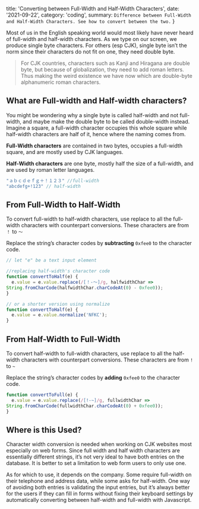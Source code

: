 
  title: 'Converting between Full-Width and Half-Width Characters',
  date: '2021-09-22',
  category: 'coding',
  summary: `Difference between Full-Width and Half-Width Characters. See how to convert between the two.`
}


Most of us in the English speaking world would most likely have never heard of full-width and half-width characters. As we type on our screen, we produce single byte characters. For others (esp CJK), single byte isn’t the norm since their characters do not fit on one, they need double byte.

> For CJK countries, characters such as Kanji and Hiragana are double byte, but because of globalization, they need to add roman letters. Thus making the weird existence we have now which are double-byte alphanumeric roman characters.

## What are Full-width and Half-width characters?

You might be wondering why a single byte is called half-width and not full-width, and maybe make the double byte to be called double-width instead. Imagine a square, a full-width character occupies this whole square while half-width characters are half of it, hence where the naming comes from.

**Full-Width characters** are contained in two bytes, occupies a full-width square, and are mostly used by CJK languages.

**Half-Width characters** are one byte, mostly half the size of a full-width, and are used by roman letter languages.

```js
"ａｂｃｄｅｆｇ＋！１２３" //full-width
"abcdefg+!123" // half-width
```

## From Full-Width to Half-Width

To convert full-width to half-width characters, use replace to all the full-width characters with counterpart conversions. These characters are from `！` to `～`

Replace the string’s character codes by **subtracting** `0xfee0` to the character code.


```js
// let "e" be a text input element

//replacing half-width's character code
function convertToHalf(e) {
  e.value = e.value.replace(/[！-～]/g, halfwidthChar =>
String.fromCharCode(halfwidthChar.charCodeAt(0) - 0xfee0));
}

// or a shorter version using normalize 
function convertToHalf(e) {
  e.value = e.value.normalize('NFKC');
}
```

## From Half-Width to Full-Width

To convert half-width to full-width characters, use replace to all the half-width characters with counterpart conversions. These characters are from `!` to `~`

Replace the string’s character codes by **adding** `0xfee0` to the character code.

```js
function convertToFull(e) {
  e.value = e.value.replace(/[!-~]/g, fullwidthChar =>
String.fromCharCode(fullwidthChar.charCodeAt(0) + 0xfee0));
}
```

## Where is this Used?

Character width conversion is needed when working on CJK websites most especially on web forms. Since full width and half width characters are essentially different strings, it’s not very ideal to have both entries on the database. It is better to set a limitation to web form users to only use one.

As for which to use, it depends on the company. Some require full-width on their telephone and address data, while some asks for half-width. One way of avoiding both entries is validating the input entries, but it’s always better for the users if they can fill in forms without fixing their keyboard settings by automatically converting between half-width and full-width with Javascript.